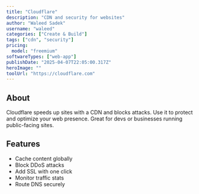 ---
title: "Cloudflare"
description: "CDN and security for websites"
author: "Waleed Sadek"
username: "waleed"
categories: ["Create & Build"]
tags: ["cdn", "security"]
pricing:
  model: "freemium"
softwareTypes: ["web-app"]
publishDate: "2025-04-07T22:05:00.317Z"
heroImage: ""
toolUrl: "https://cloudflare.com"
---
## About
Cloudflare speeds up sites with a CDN and blocks attacks. Use it to protect and optimize your web presence. Great for devs or businesses running public-facing sites.

## Features
- Cache content globally
- Block DDoS attacks
- Add SSL with one click
- Monitor traffic stats
- Route DNS securely
